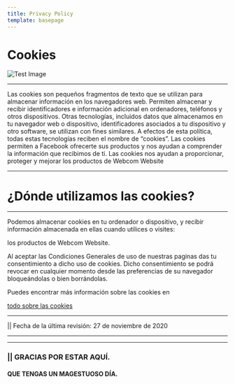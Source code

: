 ```yaml
---
title: Privacy Policy
template: basepage
---
```


# Cookies 

![Test Image](./o.png)


---

Las cookies son pequeños fragmentos de texto que se utilizan para almacenar información en los navegadores web. Permiten almacenar y recibir identificadores e información adicional en ordenadores, teléfonos y otros dispositivos. Otras tecnologías, incluidos datos que almacenamos en tu navegador web o dispositivo, identificadores asociados a tu dispositivo y otro software, se utilizan con fines similares. A efectos de esta política, todas estas tecnologías reciben el nombre de “cookies”.
 Las cookies permiten a Facebook ofrecerte sus productos y nos ayudan a comprender la información que recibimos de ti.
 Las cookies nos ayudan a proporcionar, proteger y mejorar los productos de Webcom Website

 ---

 # ¿Dónde utilizamos las cookies?

 ---

 Podemos almacenar cookies en tu ordenador o dispositivo, y recibir información almacenada en ellas cuando utilices o visites:

los productos de Webcom Website.


Al aceptar las Condiciones Generales de uso de nuestras paginas 
das tu consentimiento a dicho uso de cookies. Dicho consentimiento se
podrá revocar en cualquier momento desde las preferencias de su navegador
bloqueándolas o bien borrándolas.

Puedes encontrar más información sobre las cookies en

<a href='https://www.allaboutcookies.org/es/' target='blank'> <u> todo sobre las cookies </u> </a>



---

|| Fecha de la última revisión: 27 de noviembre de 2020


---
---

### || GRACIAS POR ESTAR AQUÍ.
#### QUE TENGAS UN MAGESTUOSO DÍA. 



